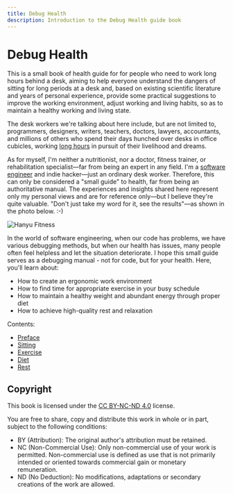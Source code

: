```yaml
---
title: Debug Health
description: Introduction to the Debug Health guide book
---
```


# Debug Health

This is a small book of health guide for for people who need to work long hours
behind a desk, aiming to help everyone understand the dangers of sitting for
long periods at a desk and, based on existing scientific literature and years of
personal experience, provide some practical suggestions to improve the working
environment, adjust working and living habits, so as to maintain a healthy
working and living state.

The desk workers we're talking about here include, but are not limited to,
programmers, designers, writers, teachers, doctors, lawyers, accountants, and
millions of others who spend their days hunched over desks in office cubicles,
working [long hours](https://github.com/996icu/996.ICU) in pursuit of their
livelihood and dreams.

As for myself, I'm neither a nutritionist, nor a doctor, fitness trainer, or
rehabilitation specialist—far from being an expert in any field. I'm a [software
engineer](https://github.com) and indie hacker—just an ordinary desk worker.
Therefore, this can only be considered a "small guide" to health, far from being
an authoritative manual. The experiences and insights shared here represent only
my personal views and are for reference only—but I believe they're quite
valuable. "Don't just take my word for it, see the results"—as shown in the
photo below. :-)

![Hanyu Fitness](/static/images/hanyu-fitness-selfie.webp)

In the world of software engineering, when our code has problems, we have
various debugging methods, but when our health has issues, many people often
feel helpless and let the situation deteriorate. I hope this small guide serves
as a debugging manual - not for code, but for your health. Here, you'll learn
about:

- How to create an ergonomic work environment
- How to find time for appropriate exercise in your busy schedule
- How to maintain a healthy weight and abundant energy through proper diet
- How to achieve high-quality rest and relaxation

Contents:

- [Preface](/preface)
- [Sitting](/sit)
- [Exercise](/fit)
- [Diet](/eat)
- [Rest](/rest)

## Copyright

This book is licensed under the [CC BY-NC-ND
4.0](https://creativecommons.org/licenses/by-nc-nd/4.0/) license.

You are free to share, copy and distribute this work in whole or in part,
subject to the following conditions:

- BY (Attribution): The original author's attribution must be retained.
- NC (Non-Commercial Use): Only non-commercial use of your work is permitted.
  Non-commercial use is defined as use that is not primarily intended or
  oriented towards commercial gain or monetary remuneration.
- ND (No Deduction): No modifications, adaptations or secondary creations of the
  work are allowed.

